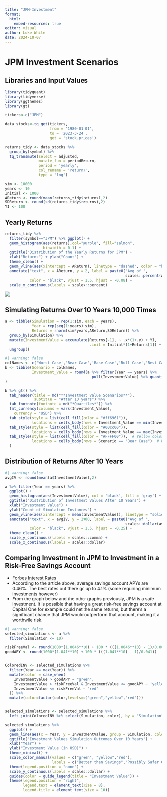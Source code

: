 ---
title: "JPM-Investment"
format:
  html:
    embed-resources: true
editor: visual
author: Luke White
date: 2024-10-07
---

# JPM Investment Scenarios

## Libraries and Input Values

```{r message = FALSE}
library(tidyquant)
library(tidyverse)
library(ggthemes)
library(gt)

tickers<-c("JPM")

data_stocks<-tq_get(tickers,
                    from = '1980-01-01',
                    to = '2023-3-24',
                    get = 'stock.prices')

returns_tidy <- data_stocks %>%
  group_by(symbol) %>%
  tq_transmute(select = adjusted,
               mutate_fun = periodReturn,
               period = 'yearly',
               col_rename = 'returns',
               type = 'log')

sim <- 10000
years <- 10
Initial <- 1000               
AReturn <- round(mean(returns_tidy$returns),2)                
SDReturn <- round(sd(returns_tidy$returns),2)                    
YI <- 100
```

## Yearly Returns

```{r}
returns_tidy %>%
  filter(symbol=="JPM") %>% ggplot() + 
  geom_histogram(aes(returns),col="purple", fill="salmon",
                 binwidth = 0.1) +
  ggtitle("Distribution of the Yearly Returns for JPM") +
  xlab("Returns") + ylab("Count") +
  theme_clean() +
  geom_vline(aes(xintercept = AReturn), linetype = "dashed", color = "black") + 
  annotate("text", x = AReturn, y = 2, label = paste0("Avg of ", 
                                                      scales::percent(AReturn, accuracy = 1)), 
           color = "black", vjust = 1.5, hjust = -0.08) +
  scale_x_continuous(labels = scales::percent)
```

![](Desktop/Stochastic%20Fall/Images/JPMYearlyDist.png)

## Simulating Returns Over 10 Years 10,000 Times

```{r}
a <- tibble(Simulation = rep(1:sim, each = years),     
            Year = rep(seq(1:years),sim),
            Returns = rnorm(sim*years,AReturn,SDReturn)) %>% 
  group_by(Simulation) %>% 
  mutate(InvestmentValue = accumulate(Returns[-1], ~ .x*(1+.y) + YI,
                                      .init = Initial*(1+Returns[1]) + YI)) %>% 
  ungroup()
```

```{r message = FALSE}
#| warning: false
colNames <- c('Worst Case','Bear Case','Base Case','Bull Case','Best Case')
b <- tibble(Scenario = colNames, 
            Investment_Value = round(a %>% filter(Year == years) %>% 
                                       pull(InvestmentValue) %>% quantile(),2)
)

b %>% gt() %>% 
  tab_header(title = md("**Investment Value Scenarios**"),
             subtitle = "After 10 years") %>% 
  tab_footnote(footnote = md("*Quartiles*")) %>% 
  fmt_currency(columns = vars(Investment_Value),
    currency = "USD") %>% 
  tab_style(style = list(cell_fill(color = "#ff6961")),
            locations = cells_body(rows = Investment_Value == min(Investment_Value))) %>% 
  tab_style(style = list(cell_fill(color = "#00cc00")),
            locations = cells_body(rows = Investment_Value == max(Investment_Value))) %>% 
  tab_style(style = list(cell_fill(color = "#FFFF00")),  # Yellow color for Bear Case
            locations = cells_body(rows = Scenario == "Bear Case")  # Highlight row with Bear Case
  )
```

## Distribution of Returns After 10 Years

```{r}
#| warning: false
avgIV <- round(mean(a$InvestmentValue),2)

a %>% filter(Year == years) %>% 
  ggplot() + 
  geom_histogram(aes(InvestmentValue), col = 'black', fill = 'gray') + 
  ggtitle("Distribution of Investment Values After 10 Years") +
  xlab("Investment Value") + 
  ylab("Count of Simulation Instances") +
  geom_vline(aes(xintercept = mean(InvestmentValue)), linetype = "solid", color = "red") +
  annotate("text", x = avgIV, y = 2900, label = paste0("Avg of ", 
                                                      scales::dollar(avgIV, accuracy = 1)), 
           color = "black", vjust = 1.5, hjust = -0.25) +
  theme_clean() +
  scale_y_continuous(labels = scales::comma) +
  scale_x_continuous(labels = scales::dollar)
```

## Comparing Investment in JPM to Investment in a Risk-Free Savings Account

-   [Forbes Interest Rates](https://www.forbes.com/advisor/banking/savings/average-savings-interest-rates/)
-   According to the article above, average savings account APYs are 0.46%. The best rates out there go up to 4.1% (some requiring minimum investments however)​
-   From the graph below and the other graphs previously, JPM is a safe investment. It is possible that having a great risk-free savings account at Capital One for example could net the same returns, but there's a significant chance that JPM would outperform that account, making it a worthwile risk.

```{r}
#| warning: false
selected_simulations <- a %>%
  filter(Simulation <= 10)

riskFreeVal <- round(1000*(1.0046**10) + 100 * (((1.0046**10) - 1)/0.0046))    #current savings acct avg interest rate 0.46%
goodAPY <- round(1000*(1.041**10) + 100 * (((1.041**10) - 1)/0.041))           #highest APYs out there (cap one, amex)


ColoredINV <- selected_simulations %>%
  filter(Year == max(Year)) %>%
  mutate(color = case_when(
    InvestmentValue > goodAPY ~ "green",                                    # Above highest APYs
    InvestmentValue > riskFreeVal & InvestmentValue <= goodAPY ~ 'yellow',  # Better than the avg APYs
    InvestmentValue <= riskFreeVal ~ "red"                                  # Below $1900
  )) %>% 
  mutate(color=factor(color,levels=c("green","yellow","red")))


selected_simulations <- selected_simulations %>%
  left_join(ColoredINV %>% select(Simulation, color), by = "Simulation")

selected_simulations %>%
  ggplot() +
  geom_line(aes(x = Year, y = InvestmentValue, group = Simulation, color = color), size = 1) +  
  ggtitle("Investment Values Simulation Outcomes Over 10 Years") +
  xlab("Year") + 
  ylab("Investment Value (in USD)") + 
  theme_minimal() +
  scale_color_manual(values = c("green", "yellow","red"),
                     labels = c("Better than Savings","Possibly Safer Options","Worse than Savings/Loss")) +    
  theme(legend.position = "none") + 
  scale_y_continuous(labels = scales::dollar) +
  guides(color = guide_legend(title = "Investment Value")) +
  theme(legend.position = "right",
        legend.text = element_text(size = 8), 
        legend.title = element_text(size = 10))
```
